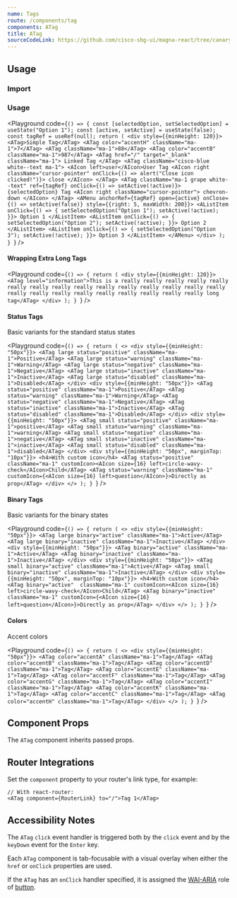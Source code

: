 ```yaml
---
name: Tags
route: /components/tag
components: ATag
title: ATag
sourceCodeLink: https://github.com/cisco-sbg-ui/magna-react/tree/canary/framework/components/ATag
---
```


## Usage

### Import

<ComponentImport components="ATag" />

### Usage

<Playground
  code={`() => {
  const [selectedOption, setSelectedOption] = useState("Option 1");
  const [active, setActive] = useState(false);
  const tagRef = useRef(null);
  return (
    <div style={{minHeight: 120}}>
      <ATag>Simple Tag</ATag>
      <ATag color="accentH" className="ma-1">7</ATag>
      <ATag className="ma-1">88</ATag>
      <ATag color="accentB" className="ma-1">987</ATag>
      <ATag href="/" target="_blank" className="ma-1">
        Linked Tag
      </ATag>
      <ATag className="cisco-blue white--text ma-1">
        <AIcon left>user</AIcon>User Tag
        <AIcon
          right
          className="cursor-pointer"
          onClick={() => alert("Close icon clicked!")}>
          close
        </AIcon>
      </ATag>
      <ATag
        className="ma-1 grape white--text"
        ref={tagRef}
        onClick={() => setActive(!active)}>
        {selectedOption} Tag
        <AIcon right className="cursor-pointer">
          chevron-down
        </AIcon>
      </ATag>
      <AMenu
        anchorRef={tagRef}
        open={active}
        onClose={() => setActive(false)}
        style={{right: 5, maxWidth: 200}}>
        <AListItem
          onClick={() => {
            setSelectedOption("Option 1");
            setActive(!active);
          }}>
          Option 1
        </AListItem>
        <AListItem
          onClick={() => {
            setSelectedOption("Option 2");
            setActive(!active);
          }}>
          Option 2
        </AListItem>
        <AListItem
          onClick={() => {
            setSelectedOption("Option 3");
            setActive(!active);
          }}>
          Option 3
        </AListItem>
      </AMenu>
    </div>
);
}
`}
/>

#### Wrapping Extra Long Tags

<Playground
  code={`() => {
  return (
    <div style={{minHeight: 120}}>
      <ATag level="information">This is a really really really really really really really really really really really really really really really really really really really really really really really really long tag</ATag>
    </div>
  );
}
`}
/>

#### Status Tags

Basic variants for the standard status states

<Playground
  code={`() => {
  return (
    <>
      <div style={{minHeight: "50px"}}>
        <ATag large status="positive" className="ma-1">Positive</ATag>
        <ATag large status="warning" className="ma-1">Warning</ATag>
        <ATag large status="negative" className="ma-1">Negative</ATag>
        <ATag large status="inactive" className="ma-1">Inactive</ATag>
        <ATag large status="disabled" className="ma-1">Disabled</ATag>
      </div>
      <div style={{minHeight: "50px"}}>
        <ATag status="positive" className="ma-1">Positive</ATag>
        <ATag status="warning" className="ma-1">Warning</ATag>
        <ATag status="negative" className="ma-1">Negative</ATag>
        <ATag status="inactive" className="ma-1">Inactive</ATag>
        <ATag status="disabled" className="ma-1">Disabled</ATag>
      </div>
      <div style={{minHeight: "50px"}}>
        <ATag small status="positive" className="ma-1">positive</ATag>
        <ATag small status="warning" className="ma-1">warning</ATag>
        <ATag small status="negative" className="ma-1">negative</ATag>
        <ATag small status="inactive" className="ma-1">inactive</ATag>
        <ATag small status="disabled" className="ma-1">disabled</ATag>
      </div>
      <div style={{minHeight: "50px", marginTop: "10px"}}>
        <h4>With custom icon</h4>
        <ATag status="positive" className="ma-1" customIcon><AIcon size={16} left>circle-wavy-check</AIcon>Child</ATag>
        <ATag status="warning" className="ma-1" customIcon={<AIcon size={16} left>question</AIcon>}>Directly as prop</ATag>
      </div>
    </>
);
}
`}
/>

#### Binary Tags

Basic variants for the binary states

<Playground
  code={`() => {
  return (
    <>
      <div style={{minHeight: "50px"}}>
        <ATag large binary="active" className="ma-1">Active</ATag>
        <ATag large binary="inactive" className="ma-1">Inactive</ATag>
      </div>
      <div style={{minHeight: "50px"}}>
        <ATag binary="active" className="ma-1">Active</ATag>
        <ATag binary="inactive" className="ma-1">Inactive</ATag>
      </div>
      <div style={{minHeight: "50px"}}>
        <ATag small binary="active" className="ma-1">Active</ATag>
        <ATag small binary="inactive" className="ma-1">Inactive</ATag>
      </div>
            <div style={{minHeight: "50px", marginTop: "10px"}}>
        <h4>With custom icon</h4>
        <ATag binary="active"  className="ma-1" customIcon><AIcon size={16} left>circle-wavy-check</AIcon>Child</ATag>
        <ATag binary="inactive"  className="ma-1" customIcon={<AIcon size={16} left>question</AIcon>}>Directly as prop</ATag>
      </div>
    </>
);
}
`}
/>

#### Colors

Accent colors

<Playground
  code={`() => {
  return (
    <>
      <div style={{minHeight: "50px"}}>
        <ATag color="accentA" className="ma-1">Tag</ATag>
        <ATag color="accentB" className="ma-1">Tag</ATag>
        <ATag color="accentD" className="ma-1">Tag</ATag>
        <ATag color="accentE" className="ma-1">Tag</ATag>
        <ATag color="accentF" className="ma-1">Tag</ATag>
        <ATag color="accentG" className="ma-1">Tag</ATag>
        <ATag color="accentI" className="ma-1">Tag</ATag>
        <ATag color="accentK" className="ma-1">Tag</ATag>
        <ATag color="accentC" className="ma-1">Tag</ATag>
        <ATag color="accentH" className="ma-1">Tag</ATag>
      </div>
    </>
);
}
`}
/>

## Component Props

The `ATag` component inherits passed props.

<Props of="ATag" />

## Router Integrations

Set the `component` property to your router's link type, for example:

```
// With react-router:
<ATag component={RouterLink} to="/">Tag 1</ATag>
```

## Accessibility Notes

The `ATag` `click` event handler is triggered both by the `click` event and by the `keyDown` event for the `Enter` key.

Each `ATag` component is tab-focusable with a visual overlay when either the `href` or `onClick` properties are used.

If the `ATag` has an `onClick` handler specified, it is assigned the [WAI-ARIA](https://www.w3.org/WAI/standards-guidelines/aria/) role of [button](https://www.w3.org/TR/wai-aria/#button).
